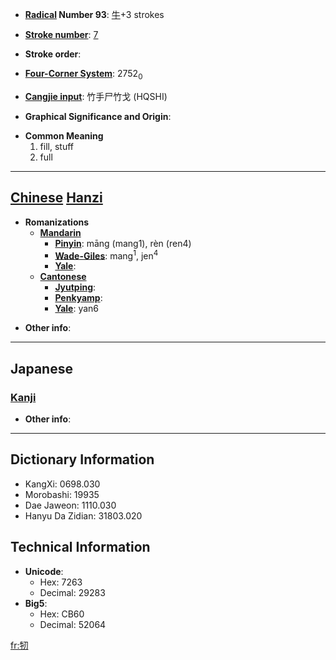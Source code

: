 * '''[[Wiktionary:Chinese radical index| Radical]] Number 93''': [[Wiktionary:Chinese radical index 牛|牛]]+3 strokes

* '''[[Wiktionary:Chinese total strokes index|Stroke number]]''': [[Wiktionary:Chinese total strokes index 7|7]]

* '''Stroke order''': 

* '''[[Wiktionary:Chinese four corner index|Four-Corner System]]''': 2752<sub>0</sub>

* '''[[Wiktionary:Chinese Cangjie index|Cangjie input]]''': 竹手尸竹戈 (HQSHI)

* '''Graphical Significance and Origin''': 

* '''Common Meaning'''
*#fill, stuff
*# full


----

== [[Chinese]] [[Hanzi]] ==

* '''Romanizations'''
** '''[[Mandarin]]'''
*** '''[[Pinyin]]''': māng (mang1), rèn (ren4)
*** '''[[Wade-Giles]]''': mang<sup>1</sup>, jen<sup>4</sup>
*** '''[[Yale]]''': 
** '''[[Cantonese]]'''
*** '''[[Jyutping]]''':
*** '''[[Penkyamp]]''': 
*** '''[[Yale]]''': yan6

* '''Other info''': 

----

==Japanese==
===[[Kanji]]===
{{kanji|on readings=[[じん]] (jin), [[にん]] (nin)|kun readings=[[みさる]] (misaru)}}

* '''Other info''':  

----

== Dictionary Information ==

* KangXi: 0698.030
* Morobashi: 19935
* Dae Jaweon: 1110.030
* Hanyu Da Zidian: 31803.020

== Technical Information ==

* '''Unicode''':
** Hex: 7263
** Decimal: 29283
* '''Big5''':
** Hex: CB60
** Decimal: 52064

[[fr:牣]]